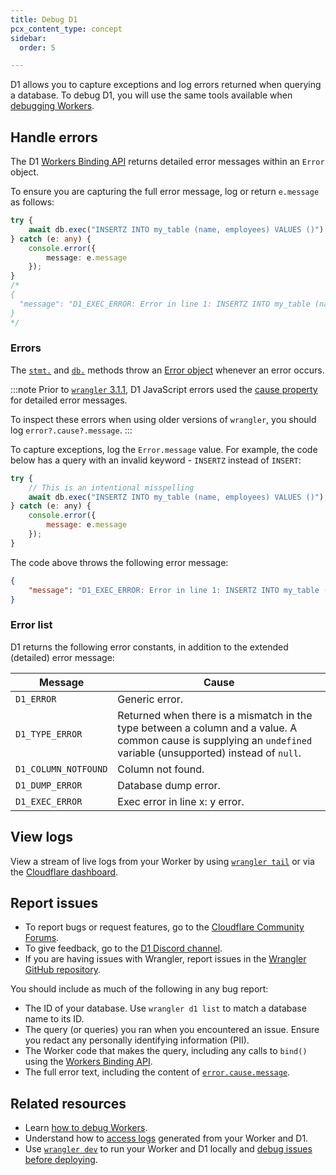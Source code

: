 ```yaml
---
title: Debug D1
pcx_content_type: concept
sidebar:
  order: 5

---
```


D1 allows you to capture exceptions and log errors returned when querying a database. To debug D1, you will use the same tools available when [debugging Workers](/workers/observability/).

## Handle errors

The D1 [Workers Binding API](/d1/worker-api/) returns detailed error messages within an `Error` object.

To ensure you are capturing the full error message, log or return `e.message` as follows:

```ts
try {
    await db.exec("INSERTZ INTO my_table (name, employees) VALUES ()");
} catch (e: any) {
    console.error({
        message: e.message
    });
}
/*
{
  "message": "D1_EXEC_ERROR: Error in line 1: INSERTZ INTO my_table (name, employees) VALUES (): sql error: near \"INSERTZ\": syntax error in INSERTZ INTO my_table (name, employees) VALUES () at offset 0"
}
*/
```

### Errors

The [`stmt.`](/d1/worker-api/prepared-statements/) and [`db.`](/d1/worker-api/d1-database/) methods throw an [Error object](https://developer.mozilla.org/en-US/docs/Web/JavaScript/Reference/Global_Objects/Error) whenever an error occurs.

:::note
Prior to [`wrangler` 3.1.1](https://github.com/cloudflare/workers-sdk/releases/tag/wrangler%403.1.1), D1 JavaScript errors used the [cause property](https://developer.mozilla.org/en-US/docs/Web/JavaScript/Reference/Global_Objects/Error/cause) for detailed error messages.

To inspect these errors when using older versions of `wrangler`, you should log `error?.cause?.message`.
:::

To capture exceptions, log the `Error.message` value. For example, the code below has a query with an invalid keyword - `INSERTZ` instead of `INSERT`:

```js
try {
    // This is an intentional misspelling
    await db.exec("INSERTZ INTO my_table (name, employees) VALUES ()");
} catch (e: any) {
    console.error({
        message: e.message
    });
}
```

The code above throws the following error message:

```json
{
	"message": "D1_EXEC_ERROR: Error in line 1: INSERTZ INTO my_table (name, employees) VALUES (): sql error: near \"INSERTZ\": syntax error in INSERTZ INTO my_table (name, employees) VALUES () at offset 0"
}
```

### Error list

D1 returns the following error constants, in addition to the extended (detailed) error message:

| Message              | Cause                                                                                                                                                            |
| -------------------- | ---------------------------------------------------------------------------------------------------------------------------------------------------------------- |
| `D1_ERROR`           | Generic error.                                                                                                                                                   |
| `D1_TYPE_ERROR`      | Returned when there is a mismatch in the type between a column and a value. A common cause is supplying an `undefined` variable (unsupported) instead of `null`. |
| `D1_COLUMN_NOTFOUND` | Column not found.                                                                                                                                                |
| `D1_DUMP_ERROR`      | Database dump error.                                                                                                                                             |
| `D1_EXEC_ERROR`      | Exec error in line x: y error.                                                                                                                                   |


## View logs

View a stream of live logs from your Worker by using [`wrangler tail`](/workers/observability/logs/real-time-logs#view-logs-using-wrangler-tail) or via the [Cloudflare dashboard](/workers/observability/logs/real-time-logs#view-logs-from-the-dashboard).

## Report issues

* To report bugs or request features, go to the [Cloudflare Community Forums](https://community.cloudflare.com/c/developers/d1/85).
* To give feedback, go to the [D1 Discord channel](https://discord.com/invite/cloudflaredev).
* If you are having issues with Wrangler, report issues in the [Wrangler GitHub repository](https://github.com/cloudflare/workers-sdk/issues/new/choose).

You should include as much of the following in any bug report:

* The ID of your database. Use `wrangler d1 list` to match a database name to its ID.
* The query (or queries) you ran when you encountered an issue. Ensure you redact any personally identifying information (PII).
* The Worker code that makes the query, including any calls to `bind()` using the [Workers Binding API](/d1/worker-api/).
* The full error text, including the content of [`error.cause.message`](#handle-errors).

## Related resources

* Learn [how to debug Workers](/workers/observability/).
* Understand how to [access logs](/workers/observability/logs/) generated from your Worker and D1.
* Use [`wrangler dev`](/workers/wrangler/commands/#dev) to run your Worker and D1 locally and [debug issues before deploying](/workers/development-testing/).
